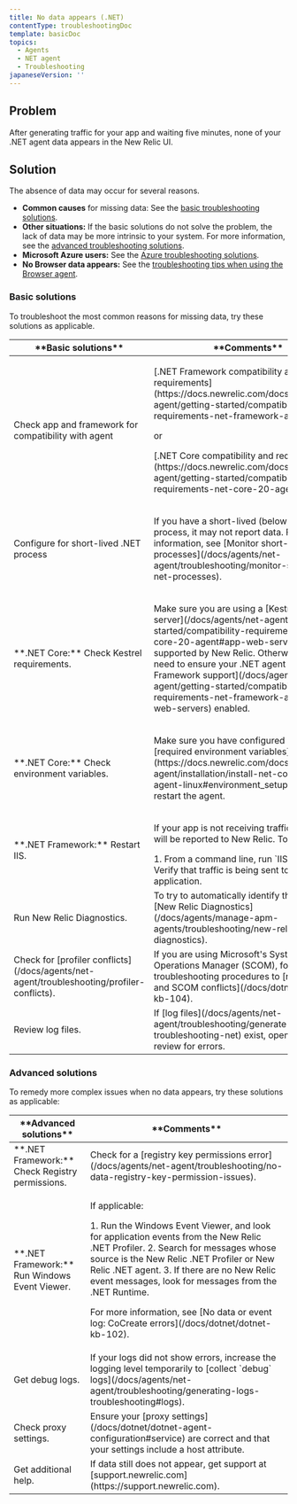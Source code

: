 ```yaml
---
title: No data appears (.NET)
contentType: troubleshootingDoc
template: basicDoc
topics:
  - Agents
  - NET agent
  - Troubleshooting
japaneseVersion: ''
---
```


## Problem

After generating traffic for your app and waiting five minutes, none of your .NET agent data appears in the New Relic UI.

## Solution

The absence of data may occur for several reasons.

*   **Common causes** for missing data: See the [basic troubleshooting solutions](#basic-solutions).
*   **Other situations:** If the basic solutions do not solve the problem, the lack of data may be more intrinsic to your system. For more information, see the [advanced troubleshooting solutions](#advanced-solutions).
*   **Microsoft Azure users:** See the [Azure troubleshooting solutions](/docs/agents/net-agent/azure-troubleshooting).
*   **No Browser data appears:** See the [troubleshooting tips when using the Browser agent](/docs/agents/net-agent/troubleshooting/no-page-load-timing-data-appears-net).

### Basic solutions

To troubleshoot the most common reasons for missing data, try these solutions as applicable.

<table>
  <thead>
    <tr>
      <th>
        **Basic solutions**
      </th>
      <th>
        **Comments**
      </th>
    </tr>
  </thead>
  <tbody>
    <tr>
      <td>
        Check app and framework for compatibility with agent
      </td>
      <td>
        <p>[.NET Framework compatibility and requirements](https://docs.newrelic.com/docs/agents/net-agent/getting-started/compatibility-requirements-net-framework-agent)</p><p>or</p><p>[.NET Core compatibility and requirements](https://docs.newrelic.com/docs/agents/net-agent/getting-started/compatibility-requirements-net-core-20-agent)</p>
      </td>
    </tr>
    <tr>
      <td>
        Configure for short-lived .NET process
      </td>
      <td>
        <p>If you have a short-lived (below 60 seconds) process, it may not report data. For more information, see [Monitor short-lived processes](/docs/agents/net-agent/troubleshooting/monitor-short-lived-net-processes).</p>
      </td>
    </tr>
    <tr>
      <td>
        **.NET Core:** Check Kestrel requirements.
      </td>
      <td>
        <p>Make sure you are using a [Kestrel app/web server](/docs/agents/net-agent/getting-started/compatibility-requirements-net-core-20-agent#app-web-servers) supported by New Relic. Otherwise, you may need to ensure your .NET agent has [.NET Framework support](/docs/agents/net-agent/getting-started/compatibility-requirements-net-framework-agent#app-web-servers) enabled.</p>
      </td>
    </tr>
    <tr>
      <td>
        **.NET Core:** Check environment variables.
      </td>
      <td>
        <p>Make sure you have configured all the [required environment variables](https://docs.newrelic.com/docs/agents/net-agent/installation/install-net-core-20-agent-linux#environment_setup), then restart the agent.</p>
      </td>
    </tr>
    <tr>
      <td>
        **.NET Framework:** Restart IIS.
      </td>
      <td>
        <p>If your app is not receiving traffic, no data will be reported to New Relic. To restart IIS:</p>
        1.  From a command line, run `IISRESET`.
        2.  Verify that traffic is being sent to your application.
      </td>
    </tr>
    <tr>
      <td>
        Run New Relic Diagnostics.
      </td>
      <td>
        To try to automatically identify the issue, use [New Relic Diagnostics](/docs/agents/manage-apm-agents/troubleshooting/new-relic-diagnostics).
      </td>
    </tr>
    <tr>
      <td>
        Check for [profiler conflicts](/docs/agents/net-agent/troubleshooting/profiler-conflicts).
      </td>
      <td>
        If you are using Microsoft's System Center Operations Manager (SCOM), follow the troubleshooting procedures to [resolve .NET and SCOM conflicts](/docs/dotnet/dotnet-kb-104).
      </td>
    </tr>
    <tr>
      <td>
        Review log files.
      </td>
      <td>
        If [log files](/docs/agents/net-agent/troubleshooting/generate-logs-troubleshooting-net) exist, open them and review for errors.
      </td>
    </tr>
  </tbody>
</table>

### Advanced solutions

To remedy more complex issues when no data appears, try these solutions as applicable:

<table>
  <thead>
    <tr>
      <th>
        **Advanced solutions**
      </th>
      <th>
        **Comments**
      </th>
    </tr>
  </thead>
  <tbody>
    <tr>
      <td>
        **.NET Framework:** Check Registry permissions.
      </td>
      <td>
        Check for a [registry key permissions error](/docs/agents/net-agent/troubleshooting/no-data-registry-key-permission-issues).
      </td>
    </tr>
    <tr>
      <td>
        **.NET Framework:** Run Windows Event Viewer.
      </td>
      <td>
        <p>If applicable:</p>
        1.  Run the Windows Event Viewer, and look for application events from the New Relic .NET Profiler.
        2.  Search for messages whose source is the New Relic .NET Profiler or New Relic .NET agent.
        3.  If there are no New Relic event messages, look for messages from the .NET Runtime.
        <p>For more information, see [No data or event log: CoCreate errors](/docs/dotnet/dotnet-kb-102).</p>
      </td>
    </tr>
    <tr>
      <td>
        Get debug logs.
      </td>
      <td>
        If your logs did not show errors, increase the logging level temporarily to [collect `debug` logs](/docs/agents/net-agent/troubleshooting/generating-logs-troubleshooting#logs).
      </td>
    </tr>
    <tr>
      <td>
        Check proxy settings.
      </td>
      <td>
        Ensure your [proxy settings](/docs/dotnet/dotnet-agent-configuration#service) are correct and that your settings include a host attribute.
      </td>
    </tr>
    <tr>
      <td>
        Get additional help.
      </td>
      <td>
        If data still does not appear, get support at [support.newrelic.com](https://support.newrelic.com).
      </td>
    </tr>
  </tbody>
</table>
